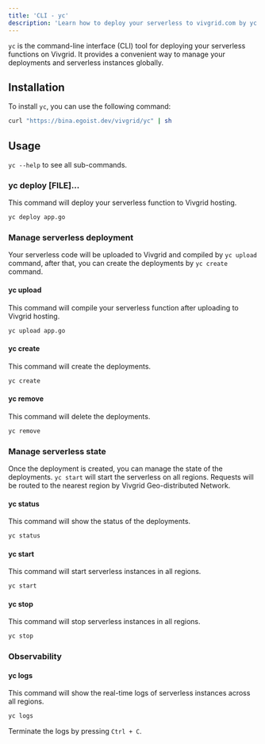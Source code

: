 ```yaml
---
title: 'CLI - yc'
description: 'Learn how to deploy your serverless to vivgrid.com by yc cli'
---
```


`yc` is the command-line interface (CLI) tool for deploying your serverless functions on Vivgrid. 
It provides a convenient way to manage your deployments and serverless instances globally.

## Installation

To install `yc`, you can use the following command:

```bash
curl "https://bina.egoist.dev/vivgrid/yc" | sh
```

## Usage

`yc --help` to see all sub-commands.

### yc deploy [FILE]...

This command will deploy your serverless function to Vivgrid hosting.

```bash
yc deploy app.go
```

### Manage serverless deployment

Your serverless code will be uploaded to Vivgrid and compiled by `yc upload` command, after that, you can create the deployments by `yc create` command.

#### yc upload

This command will compile your serverless function after uploading to Vivgrid hosting.

```bash
yc upload app.go
```

#### yc create

This command will create the deployments.

```bash
yc create
```

#### yc remove

This command will delete the deployments.

```bash
yc remove
```

### Manage serverless state

Once the deployment is created, you can manage the state of the deployments. `yc start` will start the serverless on all regions. Requests will be routed to the nearest region by Vivgrid Geo-distributed Network.

#### yc status

This command will show the status of the deployments.

```bash
yc status
```

#### yc start

This command will start serverless instances in all regions.

```bash
yc start
```

#### yc stop

This command will stop serverless instances in all regions.

```bash
yc stop
```

### Observability

#### yc logs

This command will show the real-time logs of serverless instances across all regions.

```bash
yc logs
```

Terminate the logs by pressing `Ctrl + C`.
